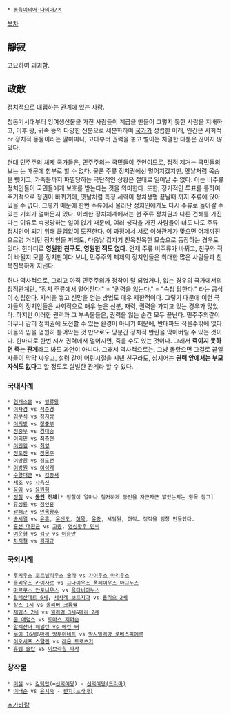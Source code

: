  * [[동음이의어·다의어/ㅈ]]

[[목차]]
== 靜寂 ==
고요하여 괴괴함.

== 政敵 ==
[[정치]]적으로 대립하는 관계에 있는 사람.

청동기시대부터 잉여생산물을 가진 사람들이 계급을 만들어 그렇지 못한 사람을 지배하고, 이후 왕, 귀족 등의 다양한 신분으로 세분화하여 [[국가]]가 성립한 이래, 인간은 사회적 or 정치적 동물이라는 말마따나, 고대부터 권력을 놓고 벌이는 치열한 다툼은 끊이지 않았다.

현대 민주주의 체제 국가들은, 민주주의는 국민들이 주인이므로, 정적 제거는 국민들의 보는 눈 때문에 함부로 할 수 없다. 물론 주류 정치권에선 멀어지겠지만, 옛날처럼 목숨을 뺏기고, 가족들까지 파멸당하는 극단적인 상황은 절대로 일어날 수 없다. 이는 비주류 정치인들이 국민들에게 보호를 받는다는 것을 의미한다. 또한, 정기적인 투표를 통하여 주기적으로 정권이 바뀌기에, 옛날처럼 특정 세력이 정치생명 끝날때 까지 주류에 앉아 있을 수 없다. 그렇기 때문에 한번 주류에서 물러난 정치인에게도 다시 주류로 돌아갈 수 있는 기회가 얼마든지 있다. 이러한 정치체계에서는 현 주류 정치권과 다른 견해를 가진다는 이유로 숙청당하는 일이 없기 때문에, 여러 생각을 가진 사람들이 너도 나도 주류 정치인이 되기 위해 끊임없이 도전한다. 이 과정에서 서로 이해관계가 맞으면 어제까진 으르렁 거리던 정치인들 끼리도, 다음날 갑자기 친목친목한 모습으로 등장하는 경우도 있다. 한마디로 '''영원한 친구도, 영원한 적도 없다.''' 언제 주류 비주류가 바뀌고, 친구와 적이 바뀔지 모를 정치판이다 보니, 민주주의 체제의 정치인들은 최대한 많은 사람들과 친목친목하게 지낸다.

허나 역사적으로, 그리고 아직 민주주의가 정착이 덜 되었거나, 없는 경우의 국가에서의 정적관계란, "정치 주류에서 멀어진다." = "권력을 잃는다." = "숙청 당한다." 라는 공식이 성립한다. 지식을 쌓고 신망을 얻는 방법도 매우 제한적이다. 그렇기 때문에 이런 국가들의 정치인들은 사회적으로 매우 높은 신분, 재력, 권력을 가지고 있는 경우가 많았다. 하지만 이러한 권력과 그 부속물들은, 권력을 잃는 순간 모두 끝난다. 민주주의같이 아무나 감히 정치권에 도전할 수 있는 환경이 아니기 때문에, 반대파도 적을수밖에 없다. 이들의 입을 영원히 틀어막는 것 만으로도 당분간 정치적 반란을 막아버릴 수 있는 것이다. 한마디로 한번 져서 권력에서 멀어지면, 죽을 수도 있는 것이다. 그래서 '''죽이지 못하면 죽는 관계'''라고 봐도 과언이 아니다. 그래서 역사적으로는, 그냥 몰랐으면 그걸로 끝일 자들이 막막 싸우고, 설령 같이 어린시절을 지낸 친구라도, 심지어는 '''권력 앞에서는 부모자식도 없다'''고 할 정도로 살벌한 관계라 할 수 있다.
=== 국내사례 ===
 * [[연개소문]] vs [[영류왕]]
 * [[이자겸]] vs [[척준경]]
 * [[김부식]] vs [[정지상]]
 * [[이의방]] vs [[정중부]]
 * [[정중부]] vs [[경대승]]
 * [[이의민]] vs [[최충헌]]
 * [[이인임]] vs [[최영]]
 * [[정도전]] vs [[정몽주]]
 * [[태종(조선)|이방원]] vs [[정도전]]
 * [[태종(조선)|이방원]] vs [[이성계]]
 * [[세조(조선)|수양대군]] vs [[김종서]]
 * [[세조(조선)|세조]] vs [[사육신]]
 * [[윤임]] vs [[윤원형]]
 * [[정철]] vs '''[[동인]] 전체'''[* 정철이 얼마나 철저하게 동인을 자근자근 밟았는지는 항목 참고]
 * [[류성룡]] vs [[정인홍]]
 * [[광해군]] vs [[인목왕후]]
 * [[송시열]] vs [[윤휴]], [[윤선도]], [[허목]], [[윤증]], 서필원, 허적… 정적을 엄청 만들었다.
 * [[흥선 대원군]] vs [[고종]], [[명성황후 민씨]]
 * [[여운형]] vs [[김구]] vs [[이승만]]
 * [[차지철]] vs [[김재규]]

=== 국외사례 ===
 * [[루키우스 코르넬리우스 술라]] vs [[가이우스 마리우스]]
 * [[율리우스 카이사르]] vs [[그나이우스 폼페이우스 마그누스]]
 * [[마르쿠스 안토니우스]] vs [[옥타비아누스]]
 * [[알렉산데르 6세]], [[체사레 보르지아]] vs [[율리오 2세]]
 * [[찰스 1세]] vs [[올리버 크롬웰]]
 * [[제임스 2세]] vs [[윌리엄 3세]]&[[메리 2세]]
 * [[존 애덤스]] vs [[토마스 제퍼슨]]
 * [[에런 버와 알렉산더 해밀턴의 결투|알렉산더 해밀턴 vs 에런 버]]
 * [[루이 16세]]&[[마리 앙투아네트]] vs [[막시밀리앙 로베스피에르]]
 * [[이오시프 스탈린]] vs [[레온 트로츠키]]
 * [[휴렘 술탄]] VS [[이브라힘 파샤]]
=== 창작물 ===
 * [[미실]] vs [[김덕만]](=[[선덕여왕]]) - [[선덕여왕(드라마)]]
 * [[이태준(펀치)|이태준]] vs [[윤지숙]] - [[펀치(드라마)]]

[[추가바람]]
